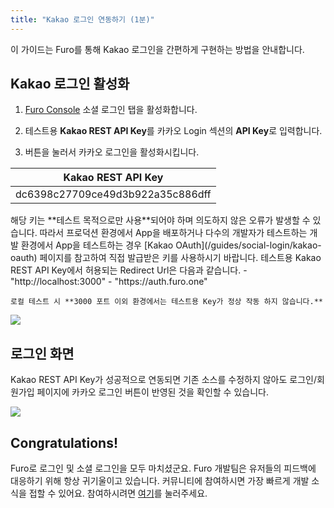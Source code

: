 ```yaml
---
title: "Kakao 로그인 연동하기 (1분)"
---
```


이 가이드는 Furo를 통해 Kakao 로그인을 간편하게 구현하는 방법을 안내합니다.

## Kakao 로그인 활성화

1. [Furo Console](https://console.furo.one/projects) 소셜 로그인 탭을 활성화합니다.

2. 테스트용 **Kakao REST API Key**를 카카오 Login 섹션의 **API Key**로 입력합니다.

3. 버튼을 눌러서 카카오 로그인을 활성화시킵니다.

| Kakao REST API Key               |
| -------------------------------- |
| dc6398c27709ce49d3b922a35c886dff |

<Warning>
  해당 키는 **테스트 목적으로만 사용**되어야 하며 의도하지 않은 오류가 발생할 수
  있습니다. 따라서 프로덕션 환경에서 App을 배포하거나 다수의 개발자가 테스트하는
  개발 환경에서 App을 테스트하는 경우 [Kakao
  OAuth](/guides/social-login/kakao-oauth) 페이지를 참고하여 직접 발급받은 키를
  사용하시기 바랍니다.
</Warning>

<Info>
    테스트용 Kakao REST API Key에서 허용되는 Redirect Url은 다음과 같습니다.
    - "http://localhost:3000"
    - "https://auth.furo.one"
    
    로컬 테스트 시 **3000 포트 이외 환경에서는 테스트용 Key가 정상 작동 하지 않습니다.**
</Info>

![](/images/test-3.png)

## 로그인 화면

Kakao REST API Key가 성공적으로 연동되면 기존 소스를 수정하지 않아도 로그인/회원가입 페이지에 카카오 로그인 버튼이 반영된 것을 확인할 수 있습니다.

![](/images/getting-started/kakao-login-auth.png)

## Congratulations!

Furo로 로그인 및 소셜 로그인을 모두 마치셨군요. Furo 개발팀은 유저들의 피드백에 대응하기 위해 항상 귀기울이고 있습니다. 커뮤니티에 참여하시면 가장 빠르게 개발 소식을 접할 수 있어요. 참여하시려면 [여기](https://discord.gg/g7pUbYeDWK)를 눌러주세요.
